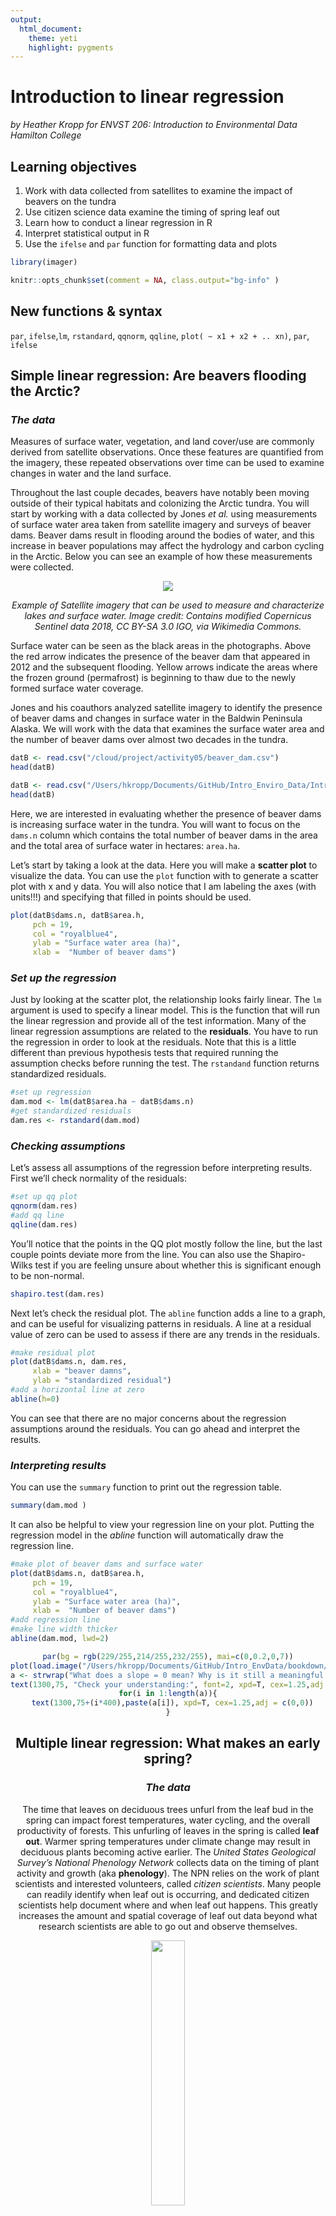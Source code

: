 ```yaml
---
output: 
  html_document:
    theme: yeti
    highlight: pygments
---
```


# Introduction to linear regression

_by Heather Kropp_
_for ENVST 206: Introduction to Environmental Data_
_Hamilton College_

## Learning objectives
1. Work with data collected from satellites to examine the impact of beavers on the tundra
2. Use citizen science data examine the timing of spring leaf out
3. Learn how to conduct a linear regression in R
4. Interpret statistical output in R
5. Use the `ifelse` and `par` function for formatting data and plots

```r
library(imager)
```

```r
knitr::opts_chunk$set(comment = NA, class.output="bg-info" )
```


## New functions & syntax
`par`, `ifelse`,`lm`, `rstandard`, `qqnorm`, `qqline`, `plot( ~ x1 + x2 + .. xn)`, `par`, `ifelse`

## Simple linear regression: Are beavers flooding the Arctic?

### _The data_ 
Measures of surface water, vegetation, and land cover/use are commonly derived from satellite observations. Once these features are quantified from the imagery, these repeated observations over time can be used to examine changes in water and the land surface. 

Throughout the last couple decades, beavers have notably been moving outside of their typical habitats and colonizing the Arctic tundra. You will start by working with a data collected by Jones _et al._ using measurements of surface water area taken from satellite imagery and surveys of beaver dams. Beaver dams result in flooding around the bodies of water, and this increase in beaver populations may affect the hydrology and carbon cycling in the Arctic. Below you can see an example of how these measurements were collected.

<center>
![](/Users/hkropp/Documents/GitHub/Intro_Enviro_Data/IntroEnvData/photos/tutorial_5/Selawik_Lake_by_Sentinel-2.jpg)


_Example of Satellite imagery that can be used to measure and characterize lakes and surface water. Image credit: Contains modified Copernicus Sentinel data 2018, CC BY-SA 3.0 IGO, via Wikimedia Commons._
</center>

Surface water can be seen as the black areas in the photographs. Above the red arrow indicates the presence of the beaver dam that appeared in 2012 and the subsequent flooding. Yellow arrows indicate the areas where the frozen ground (permafrost) is beginning to thaw due to the newly formed surface water coverage. 

Jones and his coauthors analyzed satellite imagery to identify the presence of beaver dams and changes in surface water in the Baldwin Peninsula Alaska. We will work with the data that examines the surface water area and the number of beaver dams over almost two decades in the tundra.

```r
datB <- read.csv("/cloud/project/activity05/beaver_dam.csv")
head(datB)
```

```r
datB <- read.csv("/Users/hkropp/Documents/GitHub/Intro_Enviro_Data/IntroEnvData/data/tutorial_5/beaver_dam.csv")
head(datB)
```

Here, we are interested in evaluating whether the presence of beaver dams is increasing surface water in the tundra. You will want to focus on the `dams.n` column which contains the total number of beaver dams in the area and the total area of surface water in hectares: `area.ha`. 


Let's start by taking a look at the data. Here you will make a **scatter plot** to visualize the data. You can use the `plot` function with to generate a scatter plot with x and y data. You will also notice that I am labeling the axes (with units!!!) and specifying that filled in points should be used.

```r
plot(datB$dams.n, datB$area.h, 
     pch = 19, 
     col = "royalblue4",
     ylab = "Surface water area (ha)",
     xlab =  "Number of beaver dams")
```


### _Set up the regression_
Just by looking at the scatter plot, the relationship looks fairly linear. The `lm` argument is used to specify a linear model. This is the function that will run the linear regression and provide all of the test information. Many of the linear regression assumptions are related to the **residuals**. You have to run the regression in order to look at the residuals. Note that this is a little different than previous hypothesis tests that required running the assumption checks before running the test. The `rstandand` function returns standardized residuals. 

```r
#set up regression
dam.mod <- lm(datB$area.ha ~ datB$dams.n)
#get standardized residuals
dam.res <- rstandard(dam.mod)

```

### _Checking assumptions_

Let's assess all assumptions of the regression before interpreting results. First we'll check normality of the residuals:

```r
#set up qq plot
qqnorm(dam.res)
#add qq line
qqline(dam.res)
```

You'll notice that the points in the QQ plot mostly follow the line, but the last couple points deviate more from the line. You can also use the Shapiro-Wilks test if you are feeling unsure about whether this is significant enough to be non-normal. 

```r
shapiro.test(dam.res)
```

Next let's check the residual plot. The `abline` function adds a line to a graph, and can be useful for visualizing patterns in residuals. A line at a residual value of zero can be used to assess if there are any trends in the residuals.

```r
#make residual plot
plot(datB$dams.n, dam.res, 
     xlab = "beaver damns", 
     ylab = "standardized residual")
#add a horizontal line at zero
abline(h=0)
```

You can see that there are no major concerns about the regression assumptions around the residuals. You can go ahead and interpret the results.

### _Interpreting results_

You can use the `summary` function to print out the regression table. 

```r
summary(dam.mod )
```

It can also be helpful to view your regression line on your plot. Putting the regression model in the _abline_ function will automatically draw the regression line.

```r
#make plot of beaver dams and surface water
plot(datB$dams.n, datB$area.h, 
     pch = 19, 
     col = "royalblue4",
     ylab = "Surface water area (ha)",
     xlab =  "Number of beaver dams")
#add regression line
#make line width thicker
abline(dam.mod, lwd=2)
```

<center>
```r
par(bg = rgb(229/255,214/255,232/255), mai=c(0,0.2,0,7))
plot(load.image("/Users/hkropp/Documents/GitHub/Intro_EnvData/bookdown/IntroEnvData/photos/tutorial_5/Leaf5.png"),   axes=FALSE)
a <- strwrap("What does a slope = 0 mean? Why is it still a meaningful result to report?",width=70)
text(1300,75, "Check your understanding:", font=2, xpd=T, cex=1.25,adj = c(0,0))
for(i in 1:length(a)){
  text(1300,75+(i*400),paste(a[i]), xpd=T, cex=1.25,adj = c(0,0))
}
```

## Multiple linear regression: What makes an early spring? 

### _The data_
The time that leaves on deciduous trees unfurl from the leaf bud in the spring can impact forest temperatures, water cycling, and the overall productivity of forests. This unfurling of leaves in the spring is called **leaf out**. Warmer spring temperatures under climate change may result in deciduous plants becoming active earlier. The _United States Geological Survey's National Phenology Network_ collects data on the timing of plant activity and growth (aka **phenology**). The NPN relies on the work of plant scientists and interested volunteers, called _citizen scientists_. Many people can readily identify when leaf out is occurring, and dedicated citizen scientists help document where and when leaf out happens. This greatly increases the amount and spatial coverage of leaf out data beyond what research scientists are able to go out and observe themselves.


<center>
![](/Users/hkropp/Documents/GitHub/Intro_Enviro_Data/IntroEnvData/photos/tutorial_5/leaf_bud.jpg){width=33%}

_Leaves beginning to unfurl from the leaf bud in the spring. Friedrich Haag / Wikimedia Commons / CC BY-SA 4.0_
</center>


We will focus on the leaf out of the _red maple_, a tree common throughout the eastern United States.

<center>
![](/Users/hkropp/Documents/GitHub/Intro_Enviro_Data/IntroEnvData/photos/tutorial_5/Acer_rubrum_range_map.png){width=33%}

_By U.S. Geological Survey - Digital representation of &quot;Atlas of United States Trees&quot; by Elbert L. Little, Jr. [1], Public Domain_

</center>

Read in the data:

```r

pheno <- read.csv("/cloud/project/red_maple_pheno.csv")

```

```r

pheno <- read.csv("/Users/hkropp/Documents/GitHub/Intro_Enviro_Data/IntroEnvData/data/tutorial_5/red_maple_pheno.csv")

```

The data contains the day of year (`doy`) that leaf out occured and the year (`year`) of occurrence. Day of year counts the days in the year where January 1st is day of year 1 and December 31st (non-leap year) is day of year 365. There are also latitude (`Lat`) and longitude (`Long`) observations for each leaf out event. Latitude can be associated with differences in solar radiation and temperature. Longitude lower values of longitude will be further west in the continental US and higher values will represent more eastern areas up to the Atlantic coast. There are meteorological data that describes the general environmental conditions including the maximum temperature (`Tmax`, $^\circ$ C ), minimum temperature (`Tmin`, $^\circ$ C ), precipitation (`Prcp`, mm) for each location of measurement. There is also an elevation observation (`elev`, m). Higher elevations can be associated with colder temperatures and longer periods of snow cover. There is also a description of whether the site is urban or rural (`siteDesc`, "Urban" or "Rural"). The main variable of interest is the `doy` variable that describes when the leaf out occurred. Let's take a look at how that is related to to variables like the maximum temperature and precipitation. 

## _Panels of bivariate plots_ 
Sometimes it useful to view bivariate plots (two variables) side by side for a multiple regression. You can look at plots side by side using the `par` function. `par` specifies parameters around plotting and you can use arguments like `mfrow` to specify showing multiple plots in a panel. The `mfrow` argument needs a vector of two numbers for input. The first number should be the number of rows of plots in the panel and second is the number of columns of plots.


```r
#set up panel of plots with one row and two columns
par(mfrow=c(1,2))
plot(pheno$Tmax,pheno$doy, 
     pch = 19, 
     col = "royalblue4",
     ylab = "Day of leaf out",
     xlab =  "Maximum temperature (C)")
plot(pheno$Lat,pheno$doy, 
     pch = 19, 
     col = "royalblue4",
     ylab = "Day of leaf out",
     xlab =  "Latitude (degrees)")

```


Rstudio will automatically default to using this `par` argument until you tell it to stop. You can either hit the `broom button` above the plot to clear your plotting area or you can also run the command:

```r
dev.off()
```


## _Check for multi-collinearity_
Temperature appears to have an impact on the timing of leaf out, but we will want to see if other variables such as precipitation or elevation of the site may impact the timing of leaf out. Let's see if there will be any issues looking at multiple variables at once. Let's check for correlations. We'll do a visual assessment and look at the correlations. You can use the plot function to generate a series of **covariance plots**. Covariance plots set up a matrix of plots and compares all possible combinations of variables. Notice that there is a formula used here, but there is no dependent variable only many independent variables that could be used in the regression.

```r
plot( ~  pheno$Lat + pheno$Tmax+ pheno$Tmin +pheno$Prcp + pheno$elev + pheno$siteDesc)
```

You'll notice that there are no real patterns between temperature and precipitation variables. However, variables such as latitude and both temperature variables look to have a tight linear relationship. Just visually you can see that including both latitude and the maximum temperature would be problematic. This is not surprising given that solar radiation plays a major role in warming the earth's surface, and the input of solar radiation varies with latitude. In this case, we will want choose the variable that best represents the process and makes the most sense. Here, we know that temperature directly impacts metabolic activity and the ability of plants to come out of dormancy. Any patterns with latitude would likely be reflecting differences in temperature across latitude, and temperature is known to directly impact leaf out. 

## _Run the regression_
Let's build a multiple regression that investigates the relationship between leaf out phenology and latitude, precipitation, longitude, and the urban/rural designation. You'll notice the urban/rural designation is a character. You will want to code this as a zero and one for the regression. You can use the `ifelse` function to make this variable. `ifelse` uses three arguments: the first one is a logical statement to be evaluated, the second is a value to include in the vector if the statement is true, and the last is a value to include in the vector if statement is false.

```r
pheno$urID <- ifelse(pheno$siteDesc == "Urban",1,0)
```


Note that this will be a binary variable in our regression.You will think a little bit more about how to interpret those results after you run the regression.

The multiple regression set up in R will look similar to the simple linear regression:

```r
mlr <- lm(pheno$doy ~  pheno$Lat + pheno$Prcp + pheno$Long + pheno$urID)
```

Notice how instead of one variable there is now an added plus sign for each new variable. Now you can evaluate the assumptions just like the simple linear regression (assuming you already looked at multicollinearity before running the regression). 

Note that there are 1,244 observations in this data and the Shapiro Wilks test is not meant for data with more than 1,000 observations. You will want to use the qqnorm evaluation:

```r
#get residuals
mlr.res <- rstandard(mlr)
#check normality
qqnorm(mlr.res)
qqline(mlr.res)
```

You also will want to use the fitted values for your regression in your residual plot given that there are multiple covariates in this case. You can calculate the **fitted values** from the regression line for each observation using the `fitted` function:

```r
#get fitted values
mlFitted <- fitted(mlr)

#make residual plot
plot(mlFitted,mlr.res,pch=19, 
     xlab="regression fitted values",
     ylab="residual")
abline(h=0)
```

_Does it seem strange to you that there are many data points at the same x value in this graph? What about in the bivariate plots of temperature? If it does seem strange, good eye! We will cover these issues in the homework._

## _Interpret the regression_
Next let's look at the regression table to evaluate the relationships with leaf out.
```r
summary(mlr)
```

Let's think a little more about how this urban/rural variable and how to interpret it in a regression. Keep in mind that urban built environments can have surfaces that are typically much warmer than surrounding natural vegetated environments. Dark paved surfaces and buildings absorb greater levels of solar radiation, resulting in higher temperatures in the immediate urban area. Remember urban sites will be marked with a one and rural areas are marked with a zero.  Consider the interpretation of the slope coefficient _x~1~_ versus _x~0~_.  Remember urban sites will be marked with a one and rural areas are marked with a zero. 

<center>
```r
par(bg = rgb(229/255,214/255,232/255), mai=c(0,0.2,0,7))
plot(load.image("/Users/hkropp/Documents/GitHub/Intro_Enviro_Data/IntroEnvData/photos/tutorial_5/Leaf5.png"),   axes=FALSE)
a <- strwrap("How would you determine whether a simple or multiple linear regression is the best approach?",width=70)
text(1300,75, "Check your understanding:", font=2, xpd=T, cex=1.25,adj = c(0,0))
for(i in 1:length(a)){
  text(1300,75+(i*400),paste(a[i]), xpd=T, cex=1.25,adj = c(0,0))
}
```
</center>

<center>
```r
par(bg = rgb(229/255,214/255,232/255), mai=c(0,0.2,0,7))
plot(load.image("/Users/hkropp/Documents/GitHub/Intro_Enviro_Data/IntroEnvData/photos/tutorial_5/Leaf5.png"),   axes=FALSE)
a <- strwrap("Why do you have to run a regression model and then check the assumptions?",width=70)
text(1300,75, "Check your understanding:", font=2, xpd=T, cex=1.25,adj = c(0,0))
for(i in 1:length(a)){
  text(1300,75+(i*400),paste(a[i]), xpd=T, cex=1.25,adj = c(0,0))
}
```
</center>

## Citations

**_Beavers & surface water_**


Jones, Benjamin M., et al. "Increase in beaver dams controls surface water and thermokarst dynamics in an Arctic tundra region, Baldwin Peninsula, northwestern Alaska." _Environmental Research Letters_ 15.7 (2020): 075005.

**_Red maple phenology_**


USA-NPN National Coordinating Office. 2016. USA National
Phenology Network data product development framework and data product
catalog, v 1.1. USA-NPN Technical Series 2016-001. www.usanpn.org. 

